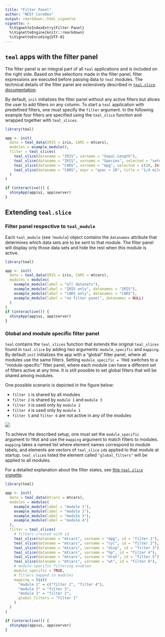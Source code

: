 ```yaml
---
title: "Filter Panel"
author: "NEST CoreDev"
output: rmarkdown::html_vignette
vignette: >
  %\VignetteIndexEntry{Filter Panel}
  %\VignetteEngine{knitr::rmarkdown}
  %\VignetteEncoding{UTF-8}
---
```


## `teal` apps with the filter panel

The filter panel is an integral part of all `teal` applications and is included on the right side.
Based on the selections made in the filter panel, filter expressions are executed before passing data to `teal` modules.
The technical details of the filter panel are extensively described in [`teal.slice` documentation](https://insightsengineering.github.io/teal.slice/latest-tag/).

By default, `init` initializes the filter panel without any active filters but allows the user to add filters on any column.
To start a `teal` application with predefined filters, one must specify the `filter` argument.
In the following example four filters are specified using the `teal_slice` function and wrapped together with `teal_slices`.

```r
library(teal)

app <- init(
  data = teal_data(IRIS = iris, CARS = mtcars),
  modules = example_module(),
  filter = teal_slices(
    teal_slice(dataname = "IRIS", varname = "Sepal.Length"),
    teal_slice(dataname = "IRIS", varname = "Species", selected = "setosa"),
    teal_slice(dataname = "CARS", varname = "mpg", selected = c(20, Inf)),
    teal_slice(dataname = "CARS", expr = "qsec < 20", title = "1/4 mile under 20 sec", id = "qsec_20")
  )
)

if (interactive()) {
  shinyApp(app$ui, app$server)
}
```

## Extending `teal.slice`

### Filter panel respective to `teal_module`

Each `teal_module` (see `?module`) object contains the `datanames` attribute that determines which data sets are to be sent to that module.
The filter panel will display only those data sets and hide the rest when this module is active.

```r
library(teal)

app <- init(
  data = teal_data(IRIS = iris, CARS = mtcars),
  modules = modules(
    example_module(label = "all datasets"),
    example_module(label = "IRIS only", datanames = "IRIS"),
    example_module(label = "CARS only", datanames = "CARS"),
    example_module(label = "no filter panel", datanames = NULL)
  )
)
if (interactive()) {
  shinyApp(app$ui, app$server)
}
```

### Global and module specific filter panel

`teal` contains the `teal_slices` function that extends the original `teal_slices` found in `teal.slice` by adding two arguments: `module_specific` and `mapping`.
By default `init` initializes the app with a "global" filter panel, where all modules use the same filters.
Setting `module_specific = TRUE` switches to a "module-specific" filter panel, where each module can have a different set of filters active at any time.
It is still possible to set global filters that will be shared among modules.

One possible scenario is depicted in the figure below:

- `filter 1` is shared by all modules
- `filter 2` is shared by `module 1` and `module 3`  
- `filter 3` is used only by `module 2`
- `filter 4` is used only by `module 1`
- `filter 5` and `filter 6` are not active in any of the modules

<!-- This image is generated using the diagram inside `inst/design`  -->
![](./images/filters-mapping.svg)

To achieve the described setup, one must set the `module_specific` argument to `TRUE` and use the `mapping` argument to match filters to modules.
`mapping` takes a named list where element names correspond to module labels, and elements are vectors of `teal_slice` `id`s applied to that module at startup.
`teal_slice`s listed the element called `"global_filters"` will be applied to all modules.

For a detailed explanation about the filter states, see [this `teal.slice` vignette](https://insightsengineering.github.io/teal.slice/latest-tag/articles/filter-panel-for-developers.html).

```r
library(teal)

app <- init(
  data = teal_data(mtcars = mtcars),
  modules = modules(
    example_module(label = "module 1"),
    example_module(label = "module 2"),
    example_module(label = "module 3"),
    example_module(label = "module 4")
  ),
  filter = teal_slices(
    # filters created with id
    teal_slice(dataname = "mtcars", varname = "mpg", id = "filter 1"),
    teal_slice(dataname = "mtcars", varname = "cyl", id = "filter 2"),
    teal_slice(dataname = "mtcars", varname = "disp", id = "filter 3"),
    teal_slice(dataname = "mtcars", varname = "hp", id = "filter 4"),
    teal_slice(dataname = "mtcars", varname = "drat", id = "filter 5"),
    teal_slice(dataname = "mtcars", varname = "wt", id = "filter 6"),
    # module-specific filtering enabled
    module_specific = TRUE,
    # filters mapped to modules
    mapping = list(
      "module 1" = c("filter 2", "filter 4"),
      "module 2" = "filter 3",
      "module 3" = "filter 2",
      global_filters = "filter 1"
    )
  )
)

if (interactive()) {
  shinyApp(app$ui, app$server)
}
```
